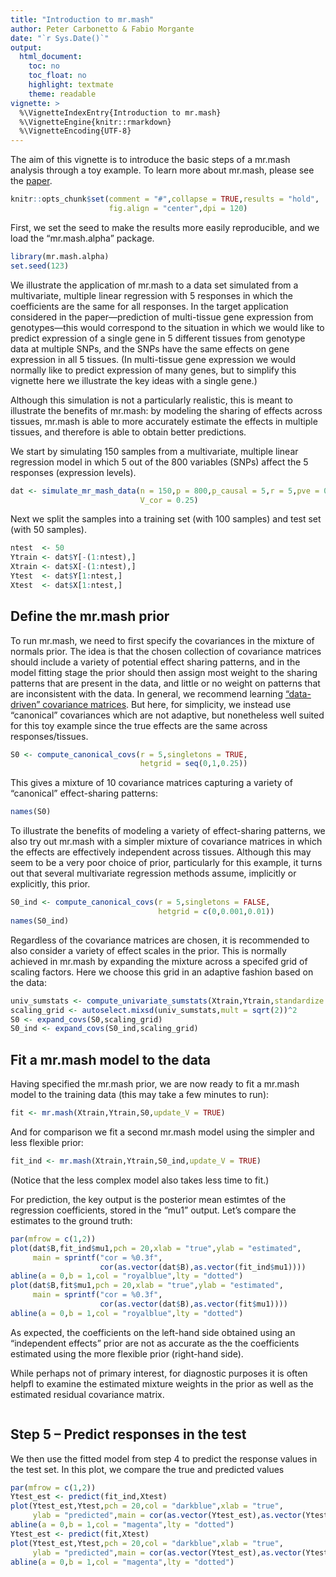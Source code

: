 ```yaml
---
title: "Introduction to mr.mash"
author: Peter Carbonetto & Fabio Morgante
date: "`r Sys.Date()`"
output:
  html_document:
    toc: no
    toc_float: no
    highlight: textmate
    theme: readable
vignette: >
  %\VignetteIndexEntry{Introduction to mr.mash}
  %\VignetteEngine{knitr::rmarkdown}
  %\VignetteEncoding{UTF-8}
---
```


The aim of this vignette is to introduce the basic steps of a
mr.mash analysis through a toy example. To learn more about
mr.mash, please see the [paper][mr-mash-biorxiv].

```r
knitr::opts_chunk$set(comment = "#",collapse = TRUE,results = "hold",
                      fig.align = "center",dpi = 120)
```

First, we set the seed to make the results more easily reproducible,
and we load the "mr.mash.alpha" package.

```r
library(mr.mash.alpha)
set.seed(123)
```

We illustrate the application of mr.mash to a data set simulated from
a multivariate, multiple linear regression with 5 responses in which
the coefficients are the same for all responses. In the target
application considered in the paper---prediction of multi-tissue gene
expression from genotypes---this would correspond to the situation in
which we would like to predict expression of a single gene in 5
different tissues from genotype data at multiple SNPs, and the SNPs
have the same effects on gene expression in all 5 tissues. (In
multi-tissue gene expression we would normally like to predict
expression of many genes, but to simplify this vignette here we
illustrate the key ideas with a single gene.)

Although this simulation is not a particularly realistic, this is
meant to illustrate the benefits of mr.mash: by modeling the sharing
of effects across tissues, mr.mash is able to more accurately estimate
the effects in multiple tissues, and therefore is able to obtain
better predictions.

We start by simulating 150 samples from a multivariate, multiple
linear regression model in which 5 out of the 800 variables (SNPs)
affect the 5 responses (expression levels).

```r
dat <- simulate_mr_mash_data(n = 150,p = 800,p_causal = 5,r = 5,pve = 0.5,
							 V_cor = 0.25)
```

Next we split the samples into a training set (with 100 samples) and
test set (with 50 samples).

```r
ntest  <- 50 
Ytrain <- dat$Y[-(1:ntest),]
Xtrain <- dat$X[-(1:ntest),]
Ytest  <- dat$Y[1:ntest,]
Xtest  <- dat$X[1:ntest,]
```

Define the mr.mash prior
------------------------

To run mr.mash, we need to first specify the covariances in the
mixture of normals prior. The idea is that the chosen collection of
covariance matrices should include a variety of potential effect
sharing patterns, and in the model fitting stage the prior should then
assign most weight to the sharing patterns that are present in the
data, and little or no weight on patterns that are inconsistent with
the data. In general, we recommend learning
["data-driven" covariance matrices][mashr-dd-vignette].  But here, for
simplicity, we instead use "canonical" covariances which are not
adaptive, but nonetheless well suited for this toy example since the
true effects are the same across responses/tissues.

```r
S0 <- compute_canonical_covs(r = 5,singletons = TRUE,
                             hetgrid = seq(0,1,0.25))
```

This gives a mixture of 10 covariance matrices capturing a variety of
"canonical" effect-sharing patterns:

```r
names(S0)
```

To illustrate the benefits of modeling a variety of effect-sharing
patterns, we also try out mr.mash with a simpler mixture of covariance
matrices in which the effects are effectively independent across
tissues. Although this may seem to be a very poor choice of prior,
particularly for this example, it turns out that several multivariate
regression methods assume, implicitly or explicitly, this prior.

```r
S0_ind <- compute_canonical_covs(r = 5,singletons = FALSE,
                                 hetgrid = c(0,0.001,0.01))
names(S0_ind)
```

Regardless of the covariance matrices are chosen, it is recommended to
also consider a variety of effect scales in the prior. This is
normally achieved in mr.mash by expanding the mixture across a
specifed grid of scaling factors. Here we choose this grid in an
adaptive fashion based on the data:

```r
univ_sumstats <- compute_univariate_sumstats(Xtrain,Ytrain,standardize = TRUE)
scaling_grid <- autoselect.mixsd(univ_sumstats,mult = sqrt(2))^2
S0 <- expand_covs(S0,scaling_grid)
S0_ind <- expand_covs(S0_ind,scaling_grid)
```

Fit a mr.mash model to the data
-------------------------------

Having specified the mr.mash prior, we are now ready to fit a mr.mash
model to the training data (this may take a few minutes to run):

```r
fit <- mr.mash(Xtrain,Ytrain,S0,update_V = TRUE)
```

And for comparison we fit a second mr.mash model using the simpler and
less flexible prior:

```r
fit_ind <- mr.mash(Xtrain,Ytrain,S0_ind,update_V = TRUE)
```

(Notice that the less complex model also takes less time to fit.)

For prediction, the key output is the posterior mean estimtes of the
regression coefficients, stored in the "mu1" output. Let's compare the
estimates to the ground truth:

```r
par(mfrow = c(1,2))
plot(dat$B,fit_ind$mu1,pch = 20,xlab = "true",ylab = "estimated",
     main = sprintf("cor = %0.3f",
	                cor(as.vector(dat$B),as.vector(fit_ind$mu1))))
abline(a = 0,b = 1,col = "royalblue",lty = "dotted")
plot(dat$B,fit$mu1,pch = 20,xlab = "true",ylab = "estimated",
     main = sprintf("cor = %0.3f",
	                cor(as.vector(dat$B),as.vector(fit$mu1))))
abline(a = 0,b = 1,col = "royalblue",lty = "dotted")
```

As expected, the coefficients on the left-hand side obtained using an
"independent effects" prior are not as accurate as the the
coefficients estimated using the more flexible prior (right-hand side).

While perhaps not of primary interest, for diagnostic purposes it is
often helpfl to examine the estimated mixture weights in the prior as
well as the estimated residual covariance matrix.

```r

```

## Step 5 -- Predict responses in the test
We then use the fitted model from step 4 to predict the response values in the 
test set. In this plot, we compare the true and predicted values

```r
par(mfrow = c(1,2))
Ytest_est <- predict(fit_ind,Xtest)
plot(Ytest_est,Ytest,pch = 20,col = "darkblue",xlab = "true",
     ylab = "predicted",main = cor(as.vector(Ytest_est),as.vector(Ytest)))
abline(a = 0,b = 1,col = "magenta",lty = "dotted")
Ytest_est <- predict(fit,Xtest)
plot(Ytest_est,Ytest,pch = 20,col = "darkblue",xlab = "true",
     ylab = "predicted",main = cor(as.vector(Ytest_est),as.vector(Ytest)))
abline(a = 0,b = 1,col = "magenta",lty = "dotted")
```

[mr-mash-biorxiv]: https://doi.org/10.1101/2022.11.22.517471 
[mashr-dd-vignette]: https://stephenslab.github.io/mashr/articles/intro_mash_dd.html
